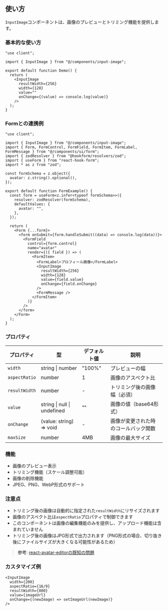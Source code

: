 
<DemoCanvas center>
  <Demo />
</DemoCanvas>

## 使い方

`InputImage`コンポーネントは、画像のプレビューとトリミング機能を提供します。

### 基本的な使い方

```tsx
"use client";

import { InputImage } from "@/components/input-image";

export default function Demo() {
  return (
    <InputImage
      resultWidth={256}
      width={128}
      value=""
      onChange={(value) => console.log(value)}
    />
  );
}
```

### Formとの連携例

```tsx
"use client";

import { InputImage } from "@/components/input-image";
import { Form, FormControl, FormField, FormItem, FormLabel, FormMessage } from "@/components/ui/form";
import { zodResolver } from "@hookform/resolvers/zod";
import { useForm } from "react-hook-form";
import * as z from "zod";

const formSchema = z.object({
  avatar: z.string().optional(),
});

export default function FormExample() {
  const form = useForm<z.infer<typeof formSchema>>({
    resolver: zodResolver(formSchema),
    defaultValues: {
      avatar: "",
    },
  });

  return (
    <Form {...form}>
      <form onSubmit={form.handleSubmit((data) => console.log(data))}>
        <FormField
          control={form.control}
          name="avatar"
          render={({ field }) => (
            <FormItem>
              <FormLabel>プロフィール画像</FormLabel>
              <InputImage
                resultWidth={256}
                width={128}
                value={field.value}
                onChange={field.onChange}
              />
              <FormMessage />
            </FormItem>
          )}
        />
      </form>
    </Form>
  );
}
```

### プロパティ

| プロパティ | 型 | デフォルト値 | 説明 |
|-----------|----|------------|------|
| `width` | string \| number | "100%" | プレビューの幅 |
| `aspectRatio` | number | 1 | 画像のアスペクト比 |
| `resultWidth` | number | - | トリミング後の画像幅（必須） |
| `value` | string \| null \| undefined | "" | 画像の値（base64形式） |
| `onChange` | (value: string) => void | - | 画像が変更された時のコールバック関数 |
| `maxSize` | number | 4MB | 画像の最大サイズ |

### 機能

- 画像のプレビュー表示
- トリミング機能（スケール調整可能）
- 画像の削除機能
- JPEG、PNG、WebP形式のサポート

### 注意点

- トリミング後の画像は自動的に指定された`resultWidth`にリサイズされます
- 画像のアスペクト比は`aspectRatio`プロパティで制御できます
- このコンポーネントは画像の編集機能のみを提供し、アップロード機能は含まれていません
- トリミング後の画像はJPG形式で出力されます（PNG形式の場合、切り抜き後にファイルサイズが大きくなる可能性があるため）

> **参考**: [react-avatar-editorの既知の問題](https://github.com/mosch/react-avatar-editor/issues/172)

### カスタマイズ例

```tsx
<InputImage
  width={200}
  aspectRatio={16/9}
  resultWidth={800}
  value={imageUrl}
  onChange={(newImage) => setImageUrl(newImage)}
/>
```

